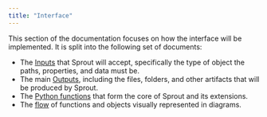 ```yaml
---
title: "Interface"
---
```


This section of the documentation focuses on how the interface
will be implemented. It is split into the following set of
documents:

-   The [Inputs](inputs.qmd) that Sprout will accept, specifically the
    type of object the paths, properties, and data must be.
-   The main [Outputs](outputs.qmd), including the files, folders, and
    other artifacts that will be produced by Sprout.
-   The [Python functions](functions.qmd) that form the core of
    Sprout and its extensions.
-   The [flow](flows.qmd) of functions and objects visually represented
    in diagrams.
